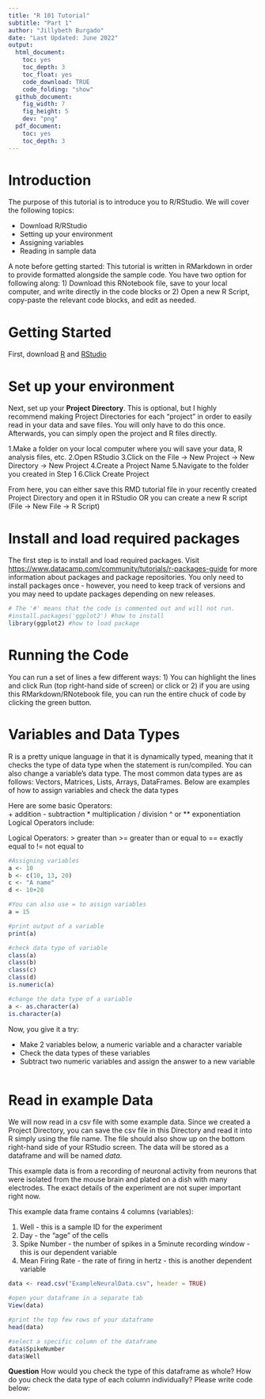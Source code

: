 ---
title: "R 101 Tutorial"
subtitle: "Part 1" 
author: "Jillybeth Burgado"
date: "Last Updated: June 2022"
output: 
  html_document:
    toc: yes
    toc_depth: 3
    toc_float: yes
    code_download: TRUE
    code_folding: "show"
  github_document:
    fig_width: 7
    fig_height: 5
    dev: "png"
  pdf_document:
    toc: yes
    toc_depth: 3
---

# Introduction

The purpose of this tutorial is to introduce you to R/RStudio. We will cover the following topics: 

- Download R/RStudio
- Setting up your environment
- Assigning variables
- Reading in sample data

A note before getting started: This tutorial is written in RMarkdown in order to provide formatted alongside the sample code. You have two option for following along: 1) Download this RNotebook file, save to your local computer, and write directly in the code blocks or 2) Open a new R Script, copy-paste the relevant code blocks, and edit as needed.

# Getting Started 

First, download [R](https://www.r-project.org/) and [RStudio](https://rstudio.com/) 

# Set up your environment

Next, set up your **Project Directory**. This is optional, but I highly recommend making Project Directories for each "project" in order to easily read in your data and save files. You will only have to do this once. Afterwards, you can simply open the project and R files directly. 

1.Make a folder on your local computer where you will save your data, R analysis files, etc. 
2.Open RStudio
3.Click on the File -> New Project -> New Directory -> New Project 
4.Create a Project Name 
5.Navigate to the folder you created in Step 1 
6.Click Create Project

From here, you can either save this RMD tutorial file in your recently created Project Directory and open it in RStudio OR you can create a new R script (File -> New File -> R Script) 

# Install and load required packages 

The first step is to install and load required packages. Visit <https://www.datacamp.com/community/tutorials/r-packages-guide> for more information about packages and package repositories. You only need to install packages once - however, you need to keep track of versions and you may need to update packages depending on new releases. 

```{r}
# The '#' means that the code is commented out and will not run.  
#install.packages('ggplot2') #how to install
library(ggplot2) #how to load package
```

# Running the Code 

You can run a set of lines a few different ways: 1) You can highlight the lines and click Run (top right-hand side of screen) or click <enter> or 2) if you are using this RMarkdown/RNotebook file, you can run the entire chuck of code by clicking the green <play> button.

# Variables and Data Types 

R is a pretty unique language in that it is dynamically typed, meaning that it checks the type of data type when the statement is run/compiled. You can also change a variable's data type. The most common data types are as follows: Vectors, Matrices, Lists, Arrays, DataFrames. Below are examples of how to assign variables and check the data types

Here are some basic Operators: 	
+	addition
-	subtraction
*	multiplication
/	division
^ or **	exponentiation
Logical Operators include:

Logical Operators: 
>	greater than
>=	greater than or equal to
==	exactly equal to
!=	not equal to

```{r}
#Assigning variables 
a <- 10
b <- c(10, 13, 20)
c <- "A name"
d <- 10+20

#You can also use = to assign variables
a = 15

#print output of a variable
print(a)

#check data type of variable
class(a)
class(b)
class(c)
class(d)
is.numeric(a)

#change the data type of a variable
a <- as.character(a)
is.character(a)
```

Now, you give it a try: 

- Make 2 variables below, a numeric variable and a character variable
- Check the data types of these variables
- Subtract two numeric variables and assign the answer to a new variable

```{r}

```

# Read in example Data

We will now read in a csv file with some example data. Since we created a Project Directory, you can save the csv file in this Directory and read it into R simply using the file name. The file should also show up on the bottom right-hand side of your RStudio screen. The data will be stored as a dataframe and will be named *data*.

This example data is from a recording of neuronal activity from neurons that were isolated from the mouse brain and plated on a dish with many electrodes. The exact details of the experiment are not super important right now. 

This example data frame contains 4 columns (variables): 

1. Well - this is a sample ID for the experiment
2. Day - the "age" of the cells 
3. Spike Number - the number of spikes in a 5minute recording window - this is our dependent variable
4. Mean Firing Rate - the rate of firing in hertz - this is another dependent variable 


```{r}
data <- read.csv("ExampleNeuralData.csv", header = TRUE)

#open your dataframe in a separate tab
View(data)

#print the top few rows of your dataframe
head(data)

#select a specific column of the dataframe
data$SpikeNumber
data$Well

```

**Question** How would you check the type of this dataframe as whole? How do you check the data type of each column individually? Please write code below: 

```{r}

```




